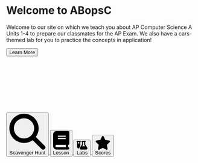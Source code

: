 <script src="https://kit.fontawesome.com/194976a1d5.js" crossorigin="anonymous"></script>

<html>
<body class="indexBackground">

<div class="text-box" style="margin-bottom:150px;">
  <h1>Welcome to ABopsC</h1>
  <span>Welcome to our site on which we teach you about AP Computer Science A Units 1-4 to prepare our classmates for the AP Exam. 
      We also have a cars-themed lab for you to practice the concepts in application!</span>
  
  <a href="../pages/about.html"><button class="btn">Learn More</button></a>
</div>

<div class="tileContainer">

<a href="../pages/scavenger.html">
  <button class="homeTile btn">
    <svg xmlns="http://www.w3.org/2000/svg" viewBox="0 0 512 512" class="icon"><path d="M416 208c0 45.9-14.9 88.3-40 122.7L502.6 457.4c12.5 12.5 12.5 32.8 0 45.3s-32.8 12.5-45.3 0L330.7 376c-34.4 25.2-76.8 40-122.7 40C93.1 416 0 322.9 0 208S93.1 0 208 0S416 93.1 416 208zM208 352a144 144 0 1 0 0-288 144 144 0 1 0 0 288z"/></svg><br>
    <span>Scavenger Hunt</span>
  </button>
</a>
<a href="../pages/lesson.html">
  <button class="homeTile btn">
    <svg xmlns="http://www.w3.org/2000/svg" viewBox="0 0 448 512" class="icon"><path d="M96 0C43 0 0 43 0 96V416c0 53 43 96 96 96H384h32c17.7 0 32-14.3 32-32s-14.3-32-32-32V384c17.7 0 32-14.3 32-32V32c0-17.7-14.3-32-32-32H384 96zm0 384H352v64H96c-17.7 0-32-14.3-32-32s14.3-32 32-32zm32-240c0-8.8 7.2-16 16-16H336c8.8 0 16 7.2 16 16s-7.2 16-16 16H144c-8.8 0-16-7.2-16-16zm16 48H336c8.8 0 16 7.2 16 16s-7.2 16-16 16H144c-8.8 0-16-7.2-16-16s7.2-16 16-16z"/></svg><br>
    <span>Lesson</span>
  </button>
</a>
<a href="../pages/labs.html">
  <button class="homeTile btn">
    <svg xmlns="http://www.w3.org/2000/svg" viewBox="0 0 640 512" class="icon"><path d="M175 389.4c-9.8 16-15 34.3-15 53.1c-10 3.5-20.8 5.5-32 5.5c-53 0-96-43-96-96V64C14.3 64 0 49.7 0 32S14.3 0 32 0H96h64 64c17.7 0 32 14.3 32 32s-14.3 32-32 32V309.9l-49 79.6zM96 64v96h64V64H96zM352 0H480h32c17.7 0 32 14.3 32 32s-14.3 32-32 32V214.9L629.7 406.2c6.7 10.9 10.3 23.5 10.3 36.4c0 38.3-31.1 69.4-69.4 69.4H261.4c-38.3 0-69.4-31.1-69.4-69.4c0-12.8 3.6-25.4 10.3-36.4L320 214.9V64c-17.7 0-32-14.3-32-32s14.3-32 32-32h32zm32 64V224c0 5.9-1.6 11.7-4.7 16.8L330.5 320h171l-48.8-79.2c-3.1-5-4.7-10.8-4.7-16.8V64H384z"/></svg><br>
    <span>Labs</span>
  </button>
</a>
<a href="../pages/scoring.html">
  <button class="homeTile btn">
    <svg xmlns="http://www.w3.org/2000/svg" viewBox="0 0 576 512" class="icon"><path d="M316.9 18C311.6 7 300.4 0 288.1 0s-23.4 7-28.8 18L195 150.3 51.4 171.5c-12 1.8-22 10.2-25.7 21.7s-.7 24.2 7.9 32.7L137.8 329 113.2 474.7c-2 12 3 24.2 12.9 31.3s23 8 33.8 2.3l128.3-68.5 128.3 68.5c10.8 5.7 23.9 4.9 33.8-2.3s14.9-19.3 12.9-31.3L438.5 329 542.7 225.9c8.6-8.5 11.7-21.2 7.9-32.7s-13.7-19.9-25.7-21.7L381.2 150.3 316.9 18z"/></svg><br>
    <span>Scores</span>
  </button>
</a>

</div>

</body>
</html>

